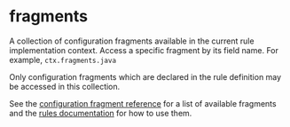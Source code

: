 <html devsite>
<head>
  <meta name="project_path" value="/_project.yaml">
  <meta name="book_path" value="/versions/6.0.0/_book.yaml">
</head>
<body>

<h1 class="page-title" id="modules.fragments">fragments</h1>

<!-- {% raw %} -->

A collection of configuration fragments available in the current rule implementation context. Access a specific fragment by its field name. For example, <code>ctx.fragments.java</code> <p>Only configuration fragments which are declared in the rule definition may be accessed in this collection.</p><p>See the <a href="https://bazel.build/versions/6.0.0/rules/lib/starlark-configuration-fragment">configuration fragment reference</a> for a list of available fragments and the <a href="https://bazel.build/versions/6.0.0/extending/rules#configuration_fragments">rules documentation</a> for how to use them.



</body>
</html>

<!-- {% endraw %} -->
